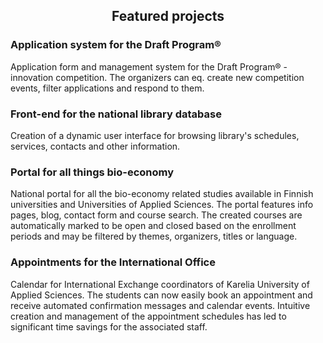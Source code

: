 <h2 style="text-align: center;"> Featured projects</h2>
<ProjectCard link="https://register.draftprogram.com/" bg="">
    <h3>Application system for the Draft Program®</h3>
    <p>
        Application form and management system for the Draft Program® -innovation competition. The organizers can eq. create new competition events, filter applications and respond to them.
    </p>
</ProjectCard>

<ProjectCard link="https://keskikirjastot.fi/web/arena/kirjastot" bg="">
    <h3>Front-end for the national library database</h3>
    <p>
        Creation of a dynamic user interface for browsing library's schedules, services, contacts and other information.
    </p>
</ProjectCard>

<ProjectCard link="https://biotalousosaaja.karelia.fi/en/" bg="">
    <h3>Portal for all things bio-economy</h3>
    <p>
        National portal for all the bio-economy related studies available in Finnish universities and Universities of Applied Sciences.
        The portal features info pages, blog, contact form and course search. The created courses are automatically marked to be open and closed based on the enrollment periods and may be filtered by themes, organizers, titles or language.
    </p>
</ProjectCard>


<ProjectCard link="https://web.karelia.fi/international-office-reservation/" bg="">
    <h3>Appointments for the International Office</h3>
    <p>
        Calendar for International Exchange coordinators of Karelia University of Applied Sciences. The students can now easily  book an appointment and receive automated confirmation messages and calendar events. Intuitive creation and management of the appointment schedules has led to significant time savings for the associated staff.
    </p>
</ProjectCard>
